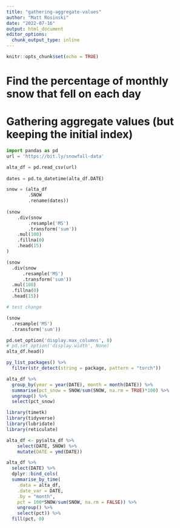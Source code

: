 ---
title: "gathering-aggregate-values"
author: "Matt Rosinski"
date: "2022-07-16"
output: html_document
editor_options: 
  chunk_output_type: inline
---

```{r setup, include=FALSE}
knitr::opts_chunk$set(echo = TRUE)
```

# Find the percentage of monthly snow that fell on each day
# Gathering aggregate values (but keeping the initial index)
```{python}
import pandas as pd
url = 'https://bit.ly/snowfall-data'

alta_df = pd.read_csv(url)
    
dates = pd.to_datetime(alta_df.DATE)

snow = (alta_df
        .SNOW
        .rename(dates))
        
(snow
    .div(snow
        .resample('MS')
        .transform('sum'))
    .mul(100)
    .fillna(0)
    .head(15)
)

```

```{python}

(snow
  .div(snow
      .resample('MS')
      .transform('sum'))
  .mul(100)
  .fillna(0)
  .head(15))

# test change


```










```{python}
(snow
  .resample('MS')
  .transform('sum'))
```
 
```{python}
pd.set_option('display.max_columns', 8)
# pd.set_option('display.width', None)
alta_df.head()


```
```{r}
py_list_packages() %>%
  filter(str_detect(string = package, pattern = "torch"))
```
 
```{r}
alta_df %>%
  group_by(year = year(DATE), month = month(DATE)) %>%
  summarise(pct_snow = SNOW/sum(SNOW, na.rm = TRUE)*100) %>%
  ungroup() %>%
  select(pct_snow)
```
 

```{r}
library(timetk)
library(tidyverse)
library(lubridate)
library(reticulate)

alta_df <- py$alta_df %>%
    select(DATE, SNOW) %>%
    mutate(DATE = ymd(DATE))

alta_df %>%
  select(DATE) %>%
  dplyr::bind_cols(
  summarise_by_time(
    .data = alta_df,
    .date_var = DATE, 
    .by = "month", 
    pct = 100*SNOW/sum(SNOW, na.rm = FALSE)) %>%
    ungroup() %>%
    select(pct)) %>%
  fill(pct, 0)

```

